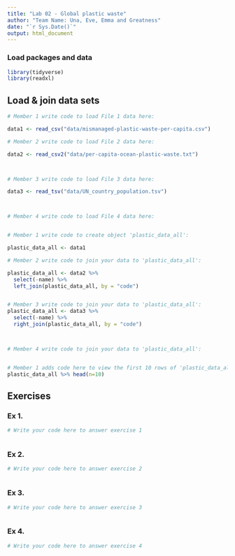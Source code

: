 ```yaml
---
title: "Lab 02 - Global plastic waste"
author: "Team Name: Una, Eve, Emma and Greatness"
date: "`r Sys.Date()`"
output: html_document
---
```


### Load packages and data

```r
library(tidyverse)
library(readxl)
```

## Load & join data sets

```r
# Member 1 write code to load File 1 data here:

data1 <- read_csv("data/mismanaged-plastic-waste-per-capita.csv")

# Member 2 write code to load File 2 data here:

data2 <- read_csv2("data/per-capita-ocean-plastic-waste.txt")



# Member 3 write code to load File 3 data here: 

data3 <- read_tsv("data/UN_country_population.tsv")



# Member 4 write code to load File 4 data here:



```

```r
# Member 1 write code to create object 'plastic_data_all':

plastic_data_all <- data1

# Member 2 write code to join your data to 'plastic_data_all':

plastic_data_all <- data2 %>%
  select(-name) %>%
  left_join(plastic_data_all, by = "code")


# Member 3 write code to join your data to 'plastic_data_all':
plastic_data_all <- data3 %>%
  select(-name) %>%
  right_join(plastic_data_all, by = "code")



# Member 4 write code to join your data to 'plastic_data_all':



```

```r
# Member 1 adds code here to view the first 10 rows of 'plastic_data_all'
plastic_data_all %>% head(n=10)


```

## Exercises

### Ex 1.

```r
# Write your code here to answer exercise 1



```

### Ex 2.

```r
# Write your code here to answer exercise 2



```

### Ex 3.

```r
# Write your code here to answer exercise 3



```

### Ex 4.

```r
# Write your code here to answer exercise 4



```
